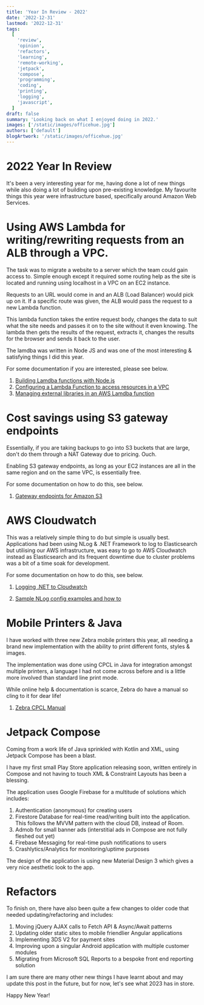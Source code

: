 ```yaml
---
title: 'Year In Review - 2022'
date: '2022-12-31'
lastmod: '2022-12-31'
tags:
  [
    'review',
    'opinion',
    'refactors',
    'learning',
    'remote-working',
    'jetpack',
    'compose',
    'programming',
    'coding',
    'printing',
    'logging',
    'javascript',
  ]
draft: false
summary: 'Looking back on what I enjoyed doing in 2022.'
images: ['/static/images/officehue.jpg']
authors: ['default']
blogArtwork: '/static/images/officehue.jpg'
---
```


# 2022 Year In Review

It's been a very interesting year for me, having done a lot of new things while also doing a lot of building upon pre-existing knowledge. My favourite things this year were infrastructure based, specifically around Amazon Web Services.

# Using AWS Lambda for writing/rewriting requests from an ALB through a VPC.

The task was to migrate a website to a server which the team could gain access to. Simple enough except it required some routing help as the site is located and running using localhost in a VPC on an EC2 instance.

Requests to an URL would come in and an ALB (Load Balancer) would pick up on it. If a specific route was given, the ALB would
pass the request to a new Lambda function.

This lambda function takes the entire request body, changes the data to suit what the site needs and passes it on to the site without it even knowing. The lambda
then gets the results of the request, extracts it, changes the results for the browser and sends it back to the user.

The lamdba was written in Node JS and was one of the most interesting & satisfying things I did this year.

For some documentation if you are interested, please see below.

1. [Building Lamdba functions with Node.js](https://docs.aws.amazon.com/lambda/latest/dg/lambda-nodejs.html)
2. [Configuring a Lambda Function to access resources in a VPC](https://docs.aws.amazon.com/lambda/latest/dg/configuration-vpc.html)
3. [Managing external libraries in an AWS Lamdba function](https://dev.to/alim1496/managing-external-libraries-in-aws-lambda-functions-1g0m)

# Cost savings using S3 gateway endpoints

Essentially, if you are taking backups to go into S3 buckets that are large, don't do them through a NAT Gateway due to pricing. Ouch.

Enabling S3 gateway endpoints, as long as your EC2 instances are all in the same region and on the same VPC, is essentially free.

For some documentation on how to do this, see below.

1. [Gateway endpoints for Amazon S3](https://docs.aws.amazon.com/vpc/latest/privatelink/vpc-endpoints-s3.html)

# AWS Cloudwatch

This was a relatively simple thing to do but simple is usually best. Applications had been using NLog & .NET Framework to log to Elasticsearch but utilising our AWS infrastructure, was easy to go to AWS Cloudwatch instead as Elasticsearch
and its frequent downtime due to cluster problems was a bit of a time soak for development.

For some documentation on how to do this, see below.

1. [Logging .NET to Cloudwatch](https://blog.ivankahl.com/logging-dotnet-to-aws-cloudwatch-using-nlog/)

2. [Sample NLog config examples and how to](https://www.c-sharpcorner.com/article/how-to-write-logs-to-amazon-cloudwatch-using-nlog-in-net-6-web-api/)

# Mobile Printers & Java

I have worked with three new Zebra mobile printers this year, all needing a brand new implementation with the ability to
print different fonts, styles & images.

The implementation was done using CPCL in Java for integration amongst multiple printers, a language I had not come across before and is a little more
involved than standard line print mode.

While online help & documentation is scarce, Zebra do have a manual so cling to it for dear life!

1. [Zebra CPCL Manual](https://www.zebra.com/content/dam/zebra_new_ia/en-us/manuals/printers/common/programming/cpcl-pm-en.pdf)

# Jetpack Compose

Coming from a work life of Java sprinkled with Kotlin and XML, using Jetpack Compose has been a blast.

I have my first small Play Store application releasing soon, written entirely in Compose and not having to
touch XML & Constraint Layouts has been a blessing.

The application uses Google Firebase for a multitude of solutions which includes:

1. Authentication (anonymous) for creating users
2. Firestore Database for real-time read/writing built into the application. This follows the MVVM pattern with the cloud DB, instead of Room.
3. Admob for small banner ads (interstitial ads in Compose are not fully fleshed out yet)
4. Firebase Messaging for real-time push notifications to users
5. Crashlytics/Analytics for monitoring/uptime purposes

The design of the application is using new Material Design 3 which gives a very nice aesthetic look to the app.

# Refactors

To finish on, there have also been quite a few changes to older code that needed updating/refactoring and includes:

1. Moving jQuery AJAX calls to Fetch API & Async/Await patterns
2. Updating older static sites to mobile friendlier Angular applications
3. Implementing 3DS V2 for payment sites
4. Improving upon a singular Android application with multiple customer modules
5. Migrating from Microsoft SQL Reports to a bespoke front end reporting solution

I am sure there are many other new things I have learnt about and may update this post in the future,
but for now, let's see what 2023 has in store.

Happy New Year!
